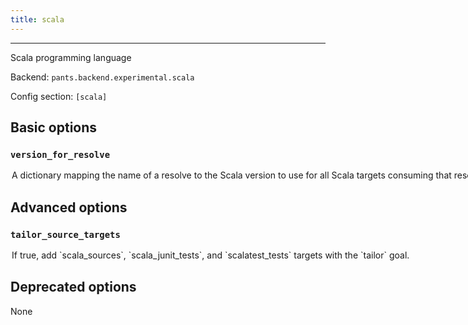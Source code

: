 ```yaml
---
title: scala
---
```



---

Scala programming language

Backend: <span className="color--primary">`pants.backend.experimental.scala`</span>

Config section: <span className="color--primary">`[scala]`</span>

<span className={styles.options}>

## Basic options

### `version_for_resolve`

<Option
  cli_repr={`--scala-version-for-resolve="{'key1': val1, 'key2': val2, ...}"`}
  env_repr='PANTS_SCALA_VERSION_FOR_RESOLVE'
  default_repr={`{}`}
>
A dictionary mapping the name of a resolve to the Scala version to use for all Scala targets consuming that resolve.

All Scala-compiled jars on a resolve&#x27;s classpath must be &quot;compatible&quot; with one another and with all Scala-compiled first-party sources from `scala_sources` (and other Scala target types) using that resolve. The option sets the Scala version that will be used to compile all first-party sources using the resolve. This ensures that the compatibility property is maintained for a resolve. To support multiple Scala versions, use multiple resolves.
</Option>

## Advanced options

### `tailor_source_targets`

<Option
  cli_repr={`--[no-]scala-tailor-source-targets`}
  env_repr='PANTS_SCALA_TAILOR_SOURCE_TARGETS'
  default_repr={`True`}
>
If true, add `scala_sources`, `scala_junit_tests`, and `scalatest_tests` targets with the `tailor` goal.
</Option>

## Deprecated options

None

</span>